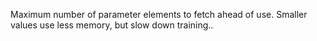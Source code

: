 Maximum number of parameter elements to fetch ahead of use. Smaller values use less memory, but slow down training..